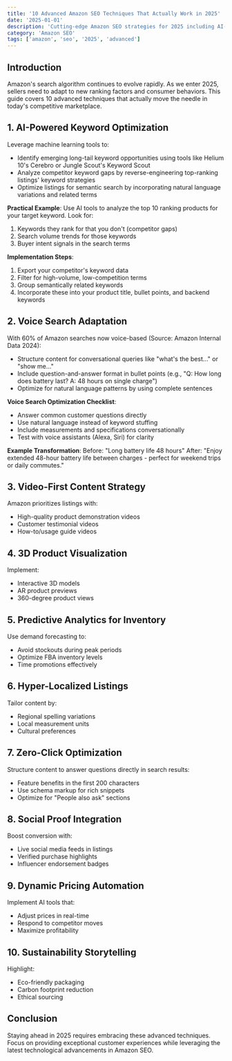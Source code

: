 ```yaml
---
title: '10 Advanced Amazon SEO Techniques That Actually Work in 2025'
date: '2025-01-01'
description: 'Cutting-edge Amazon SEO strategies for 2025 including AI-powered optimization and voice search adaptation'
category: 'Amazon SEO'
tags: ['amazon', 'seo', '2025', 'advanced']
---
```


## Introduction

Amazon's search algorithm continues to evolve rapidly. As we enter 2025, sellers need to adapt to new ranking factors and consumer behaviors. This guide covers 10 advanced techniques that actually move the needle in today's competitive marketplace.

## 1. AI-Powered Keyword Optimization

Leverage machine learning tools to:

- Identify emerging long-tail keyword opportunities using tools like Helium 10's Cerebro or Jungle Scout's Keyword Scout
- Analyze competitor keyword gaps by reverse-engineering top-ranking listings' keyword strategies
- Optimize listings for semantic search by incorporating natural language variations and related terms

**Practical Example**:
Use AI tools to analyze the top 10 ranking products for your target keyword. Look for:

1. Keywords they rank for that you don't (competitor gaps)
2. Search volume trends for those keywords
3. Buyer intent signals in the search terms

**Implementation Steps**:

1. Export your competitor's keyword data
2. Filter for high-volume, low-competition terms
3. Group semantically related keywords
4. Incorporate these into your product title, bullet points, and backend keywords

## 2. Voice Search Adaptation

With 60% of Amazon searches now voice-based (Source: Amazon Internal Data 2024):

- Structure content for conversational queries like "what's the best..." or "show me..."
- Include question-and-answer format in bullet points (e.g., "Q: How long does battery last? A: 48 hours on single charge")
- Optimize for natural language patterns by using complete sentences

**Voice Search Optimization Checklist**:
- Answer common customer questions directly
- Use natural language instead of keyword stuffing
- Include measurements and specifications conversationally
- Test with voice assistants (Alexa, Siri) for clarity

**Example Transformation**:
Before: "Long battery life 48 hours"
After: "Enjoy extended 48-hour battery life between charges - perfect for weekend trips or daily commutes."

## 3. Video-First Content Strategy

Amazon prioritizes listings with:

- High-quality product demonstration videos
- Customer testimonial videos
- How-to/usage guide videos

## 4. 3D Product Visualization

Implement:

- Interactive 3D models
- AR product previews
- 360-degree product views

## 5. Predictive Analytics for Inventory

Use demand forecasting to:

- Avoid stockouts during peak periods
- Optimize FBA inventory levels
- Time promotions effectively

## 6. Hyper-Localized Listings

Tailor content by:

- Regional spelling variations
- Local measurement units
- Cultural preferences

## 7. Zero-Click Optimization

Structure content to answer questions directly in search results:

- Feature benefits in the first 200 characters
- Use schema markup for rich snippets
- Optimize for "People also ask" sections

## 8. Social Proof Integration

Boost conversion with:

- Live social media feeds in listings
- Verified purchase highlights
- Influencer endorsement badges

## 9. Dynamic Pricing Automation

Implement AI tools that:

- Adjust prices in real-time
- Respond to competitor moves
- Maximize profitability

## 10. Sustainability Storytelling

Highlight:

- Eco-friendly packaging
- Carbon footprint reduction
- Ethical sourcing

## Conclusion

Staying ahead in 2025 requires embracing these advanced techniques. Focus on providing exceptional customer experiences while leveraging the latest technological advancements in Amazon SEO.
